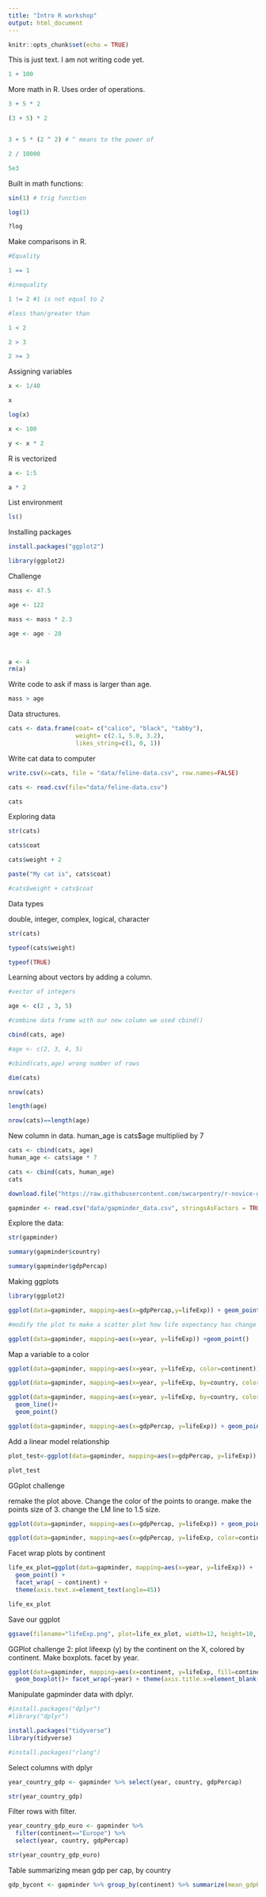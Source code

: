 ```yaml
---
title: "Intro R workshop"
output: html_document
---
```


```r
knitr::opts_chunk$set(echo = TRUE)
```

This is just text. I am not writing code yet.  

```r
1 + 100
```

More math in R. Uses order of operations. 

```r
3 + 5 * 2

(3 + 5) * 2


3 + 5 * (2 ^ 2) # ^ means to the power of
```

```r
2 / 10000

5e3
```

Built in math functions:

```r
sin(1) # trig function 

log(1) 

?log
```

Make comparisons in R. 

```r
#Equality 

1 == 1

#inequality  

1 != 2 #1 is not equal to 2

#less than/greater than

1 < 2 

2 > 3

2 >= 3
```

Assigning variables  

```r
x <- 1/40

x

log(x)

x <- 100

y <- x * 2
```

R is vectorized 

```r
a <- 1:5

a * 2
```

List environment

```r
ls()
```

Installing packages  

```r
install.packages("ggplot2")

library(ggplot2)
```

Challenge 

```r
mass <- 47.5

age <- 122 

mass <- mass * 2.3  

age <- age - 20 



a <- 4
rm(a)

```

Write code to ask if mass is larger than age. 

```r
mass > age
```

Data structures.  

```r
cats <- data.frame(coat= c("calico", "black", "tabby"), 
                   weight= c(2.1, 5.0, 3.2),
                   likes_string=c(1, 0, 1))
```

Write cat data to computer  

```r
write.csv(x=cats, file = "data/feline-data.csv", row.names=FALSE)

cats <- read.csv(file="data/feline-data.csv")

cats
```
Exploring data  

```r
str(cats)

cats$coat

cats$weight + 2
```

```r
paste("My cat is", cats$coat)

#cats$weight + cats$coat
```

Data types  

double, integer, complex, logical, character  

```r
str(cats)

typeof(cats$weight)

typeof(TRUE)
```

Learning about vectors by adding a column.  

```r
#vector of integers 

age <- c(2 , 3, 5)

#combine data frame with our new column we used cbind()

cbind(cats, age)


```

```r
#age <- c(2, 3, 4, 5)

#cbind(cats,age) wrong number of rows 
```
```r
dim(cats)

nrow(cats)

length(age)

nrow(cats)==length(age)
```

New column in data. 
human_age is cats$age multiplied by 7 

```r

cats <- cbind(cats, age)
human_age <- cats$age * 7

cats <- cbind(cats, human_age)
cats
```
```r
download.file("https://raw.githubusercontent.com/swcarpentry/r-novice-gapminder/gh-pages/_episodes_rmd/data/gapminder_data.csv", destfile = "data/gapminder_data.csv")

gapminder <- read.csv("data/gapminder_data.csv", stringsAsFactors = TRUE)
```

Explore the data:  

```r
str(gapminder)

summary(gapminder$country)

summary(gapminder$gdpPercap)
```


Making ggplots  

```r
library(ggplot2)

ggplot(data=gapminder, mapping=aes(x=gdpPercap,y=lifeExp)) + geom_point()

#modify the plot to make a scatter plot how life expectancy has change over time (year)

ggplot(data=gapminder, mapping=aes(x=year, y=lifeExp)) +geom_point()
```
Map a variable to a color  

```r
ggplot(data=gapminder, mapping=aes(x=year, y=lifeExp, color=continent)) + geom_point()
```
```r
ggplot(data=gapminder, mapping=aes(x=year, y=lifeExp, by=country, color=continent)) + geom_line()
```

```r
ggplot(data=gapminder, mapping=aes(x=year, y=lifeExp, by=country, color=continent)) +
  geom_line()+
  geom_point()
```

```r
ggplot(data=gapminder, mapping=aes(x=gdpPercap, y=lifeExp)) + geom_point(alpha=.5) + scale_x_log10()
```
Add a linear model relationship 

```r
plot_test<-ggplot(data=gapminder, mapping=aes(x=gdpPercap, y=lifeExp)) + geom_point(alpha=0.5) + scale_x_log10() + geom_smooth(method="lm", color="red", size=2)

plot_test
```

GGplot challenge 

remake the plot above. Change the color of the points to orange. make the points size of 3. change the LM line to 1.5 size.  

```r
ggplot(data=gapminder, mapping=aes(x=gdpPercap, y=lifeExp)) + geom_point(alpha=0.5, color="orange", size=3) + scale_x_log10() + geom_smooth(method="lm", color="red", size=1.5) + labs(title="Life expectancy by gdp", x="GDP per capita", y="Life Exprectancy")
```
```r
ggplot(data=gapminder, mapping=aes(x=gdpPercap, y=lifeExp, color=continent)) + geom_point(alpha=.5) + scale_x_log10() +geom_smooth(method="lm", size=1.5)
```
Facet wrap plots by continent  

```r
life_ex_plot=ggplot(data=gapminder, mapping=aes(x=year, y=lifeExp)) + 
  geom_point() +
  facet_wrap( ~ continent) +
  theme(axis.text.x=element_text(angle=45))

life_ex_plot
```

Save our ggplot

```r
ggsave(filename="lifeExp.png", plot=life_ex_plot, width=12, height=10, dpi= 300, units="cm")
```


GGPlot challenge 2: 
 plot lifeexp (y) by the continent on the X, colored by continent. Make boxplots. facet by year. 
 
```r
ggplot(data=gapminder, mapping=aes(x=continent, y=lifeExp, fill=continent)) +
  geom_boxplot()+ facet_wrap(~year) + theme(axis.title.x=element_blank(), axis.text.x = element_blank(), axis.ticks.x=element_blank(), legend.position = "bottom")
```
Manipulate gapminder data with dplyr.  

```r
#install.packages("dplyr")
#library("dplyr")

install.packages("tidyverse")
library(tidyverse)

#install.packages("rlang")

```

Select columns with dplyr  

```r
year_country_gdp <- gapminder %>% select(year, country, gdpPercap)

str(year_country_gdp)
```

Filter rows with filter. 

```r
year_country_gdp_euro <- gapminder %>% 
  filter(continent=="Europe") %>%
  select(year, country, gdpPercap)

str(year_country_gdp_euro)
```

Table summarizing mean gdp per cap, by country  

```r
gdp_bycont <- gapminder %>% group_by(continent) %>% summarize(mean_gdpPerCap=mean(gdpPercap))
```

